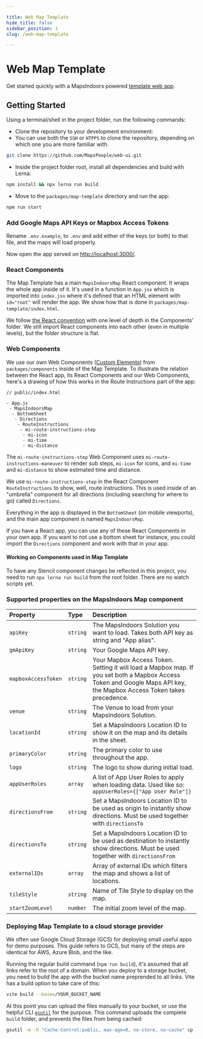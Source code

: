 ```yaml
---

title: Web Map Template
hide_title: false
sidebar_position: 1
slug: /web-map-template

---
```


# Web Map Template
Get started quickly with a MapsIndoors powered [template web app](https://github.com/MapsPeople/web-ui).

## Getting Started

Using a terminal/shell in the project folder, run the following commands:

* Clone the repository to your development environment:
* You can use both the `SSH` or `HTPPS` to clone the repository, depending on which one you are more familiar with.
```bash
git clone https://github.com/MapsPeople/web-ui.git
```

* Inside the project folder root, install all dependencies and build with Lerna:
```bash
npm install && npx lerna run build
```

* Move to the `packages/map-template` directory and run the app:
```bash
npm run start
```

### Add Google Maps API Keys or Mapbox Access Tokens

Rename `.env.example`, to `.env` and add either of the keys (or both) to that file, and the maps will load properly.

Now open the app served on [http://localhost:3000/](http://localhost:3000/).

### React Components

The Map Template has a main `MapsIndoorsMap` React component. It wraps the whole app inside of it. It's used in a function in `App.jsx` which is imported into `index.jsx` where it's defined that an HTML element with `id="root"` will render the app. We show how that is done in `packages/map-template/index.html`.

We follow [the React convention](https://reactjs.org/docs/faq-structure.html#avoid-too-much-nesting) with one level of depth in the Components' folder. We still import React components into each other (even in multiple levels), but the folder structure is flat.

### Web Components

We use our own Web Components ([Custom Elements](https://developer.mozilla.org/en-US/docs/Web/Web_Components/Using_custom_elements)) from `packages/components` inside of the Map Template. To illustrate the relation between the React app, its React Components and our Web Components, here's a drawing of how this works in the Route Instructions part of the app:

```
// public/index.html

- App.js
 - MapsIndoorsMap
  - BottomSheet
   - Directions
    - RouteInstructions
     - mi-route-instructions-step
      - mi-icon
      - mi-time
      - mi-distance
```

The `mi-route-instructions-step` Web Component uses `mi-route-instructions-maneuver` to render sub steps, `mi-icon` for icons, and `mi-time` and `mi-distance` to show estimated time and distance.

We use `mi-route-instructions-step` in the React Component `RouteInstructions` to show, well, route instructions. This is used inside of an "umbrella" component for all directions (including searching for where to go) called `Directions`.

Everything in the app is displayed in the `BottomSheet` (on mobile viewports), and the main app component is named `MapsIndoorsMap`.

If you have a React app, you can use any of these React Components in your own app. If you want to not use a bottom sheet for instance, you could import the `Directions` component and work with that in your app.

#### Working on Components used in Map Template

To have any Stencil component changes be reflected in this project, you need to run  `npx lerna run build` from the root folder. There are no watch scripts yet.

### Supported properties on the MapsIndoors Map component

|Property|Type|Description|
|:--|:--|:--|
|`apiKey`|`string`|The MapsIndoors Solution you want to load. Takes both API key as string and "App alias". |
|`gmApiKey`|`string`|Your Google Maps API key. |
|`mapboxAccessToken`|`string`|Your Mapbox Access Token. Setting it will load a Mapbox map. If you set both a Mapbox Access Token and Google Maps API key, the Mapbox Access Token takes precedence. |
|`venue`|`string`|The Venue to load from your MapsIndoors Solution. |
|`locationId`|`string`|Set a MapsIndoors Location ID to show it on the map and its details in the sheet. |
|`primaryColor`|`string`|The primary color to use throughout the app. |
|`logo`|`string`|The logo to show during initial load. |
|`appUserRoles`|`array`|A list of App User Roles to apply when loading data. Used like so: `appUserRoles={["App User Role"]}`|
|`directionsFrom`|`string`|Set a MapsIndoors Location ID to be used as origin to instantly show directions. Must be used together with `directionsTo`|
|`directionsTo`|`string`|Set a MapsIndoors Location ID to be used as destination to instantly show directions. Must be used together with `directionsFrom`|
|`externalIDs`|`array`|Array of external IDs which filters the map and shows a list of locations. |
|`tileStyle`|`string`|Name of Tile Style to display on the map. |
|`startZoomLevel`|`number`|The initial zoom level of the map. |

### Deploying Map Template to a cloud storage provider

We often use Google Cloud Storage (GCS) for deploying small useful apps for demo purposes. This guide refers to GCS, but many of the steps are identical for AWS, Azure Blob, and the like.

Running the regular build command (`npm run build`), it's assumed that all links refer to the root of a domain. When you deploy to a storage bucket, you need to build the app with the bucket name preprended to all links. Vite has a build option to take care of this:

```bash
vite build --base=/YOUR_BUCKET_NAME
```

At this point you can upload the files manually to your bucket, or use the helpful CLI [`gsutil`](https://cloud.google.com/storage/docs/gsutil) for the purpose. This command uploads the complete `build` folder, and prevents the files from being cached:

```bash
gsutil -m -h "Cache-Control:public, max-age=0, no-store, no-cache" cp -r build gs://YOUR_BUCKET_NAME
```

<!--
TODO: Add a link to a running version of the template app.
## Live Demo
Check out a running version [here](URL).
-->
